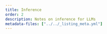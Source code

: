 ```yaml
---
title: Inference
order: 2
description: Notes on inference for LLMs
metadata-files: ["../../_listing_meta.yml"]
---
```

